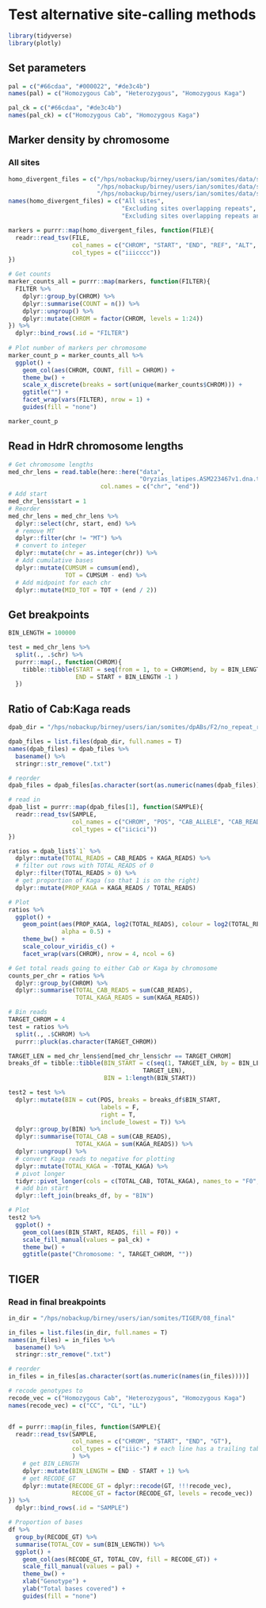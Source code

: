 # Test alternative site-calling methods

```r
library(tidyverse)
library(plotly)
```

## Set parameters

```r
pal = c("#66cdaa", "#000022", "#de3c4b")
names(pal) = c("Homozygous Cab", "Heterozygous", "Homozygous Kaga")

pal_ck = c("#66cdaa", "#de3c4b")
names(pal_ck) = c("Homozygous Cab", "Homozygous Kaga")
```


## Marker density by chromosome

### All sites

```r
homo_divergent_files = c("/hps/nobackup/birney/users/ian/somites/data/sites_files/F0_Cab_Kaga/homo_divergent/all.txt",
                         "/hps/nobackup/birney/users/ian/somites/data/sites_files/F0_Cab_Kaga/homo_divergent/no_repeats.txt",
                         "/hps/nobackup/birney/users/ian/somites/data/sites_files/F0_Cab_Kaga/homo_divergent/no_repeats_no_persistent_hets.txt")
names(homo_divergent_files) = c("All sites",
                                "Excluding sites overlapping repeats",
                                "Excluding sites overlapping repeats and persistent het regions")

markers = purrr::map(homo_divergent_files, function(FILE){
  readr::read_tsv(FILE,
                  col_names = c("CHROM", "START", "END", "REF", "ALT", "CAB_GT", "KAGA_GT"),
                  col_types = c("iiicccc"))
})

# Get counts
marker_counts_all = purrr::map(markers, function(FILTER){
  FILTER %>% 
    dplyr::group_by(CHROM) %>% 
    dplyr::summarise(COUNT = n()) %>% 
    dplyr::ungroup() %>% 
    dplyr::mutate(CHROM = factor(CHROM, levels = 1:24))
}) %>% 
  dplyr::bind_rows(.id = "FILTER")
  
# Plot number of markers per chromosome
marker_count_p = marker_counts_all %>% 
  ggplot() +
    geom_col(aes(CHROM, COUNT, fill = CHROM)) +
    theme_bw() +
    scale_x_discrete(breaks = sort(unique(marker_counts$CHROM))) +
    ggtitle("") +
    facet_wrap(vars(FILTER), nrow = 1) +
    guides(fill = "none")

marker_count_p
```


## Read in HdrR chromosome lengths

```r
# Get chromosome lengths
med_chr_lens = read.table(here::here("data",
                                     "Oryzias_latipes.ASM223467v1.dna.toplevel.fa_chr_counts.txt"),
                          col.names = c("chr", "end"))
# Add start
med_chr_lens$start = 1
# Reorder
med_chr_lens = med_chr_lens %>% 
  dplyr::select(chr, start, end) %>% 
  # remove MT
  dplyr::filter(chr != "MT") %>% 
  # convert to integer
  dplyr::mutate(chr = as.integer(chr)) %>% 
  # Add cumulative bases
  dplyr::mutate(CUMSUM = cumsum(end),
                TOT = CUMSUM - end) %>% 
  # Add midpoint for each chr
  dplyr::mutate(MID_TOT = TOT + (end / 2))
```

## Get breakpoints

```r
BIN_LENGTH = 100000

test = med_chr_lens %>% 
  split(., .$chr) %>% 
  purrr::map(., function(CHROM){
    tibble::tibble(START = seq(from = 1, to = CHROM$end, by = BIN_LENGTH),
                   END = START + BIN_LENGTH -1 )
  })
```



## Ratio of Cab:Kaga reads

```r
dpab_dir = "/hps/nobackup/birney/users/ian/somites/dpABs/F2/no_repeat_reads"

dpab_files = list.files(dpab_dir, full.names = T)
names(dpab_files) = dpab_files %>% 
  basename() %>% 
  stringr::str_remove(".txt")

# reorder
dpab_files = dpab_files[as.character(sort(as.numeric(names(dpab_files))))]

# read in
dpab_list = purrr::map(dpab_files[1], function(SAMPLE){
  readr::read_tsv(SAMPLE,
                  col_names = c("CHROM", "POS", "CAB_ALLELE", "CAB_READS", "KAGA_ALLELE", "KAGA_READS"),
                  col_types = c("iicici"))
})

ratios = dpab_list$`1` %>% 
  dplyr::mutate(TOTAL_READS = CAB_READS + KAGA_READS) %>% 
  # filter out rows with TOTAL_READS of 0
  dplyr::filter(TOTAL_READS > 0) %>% 
  # get proportion of Kaga (so that 1 is on the right)
  dplyr::mutate(PROP_KAGA = KAGA_READS / TOTAL_READS)

# Plot
ratios %>% 
  ggplot() +
    geom_point(aes(PROP_KAGA, log2(TOTAL_READS), colour = log2(TOTAL_READS)),
               alpha = 0.5) +
    theme_bw() +
    scale_colour_viridis_c() +
    facet_wrap(vars(CHROM), nrow = 4, ncol = 6)

# Get total reads going to either Cab or Kaga by chromosome
counts_per_chr = ratios %>% 
  dplyr::group_by(CHROM) %>% 
  dplyr::summarise(TOTAL_CAB_READS = sum(CAB_READS),
                   TOTAL_KAGA_READS = sum(KAGA_READS))

# Bin reads
TARGET_CHROM = 4
test = ratios %>% 
  split(., .$CHROM) %>% 
  purrr::pluck(as.character(TARGET_CHROM))

TARGET_LEN = med_chr_lens$end[med_chr_lens$chr == TARGET_CHROM]
breaks_df = tibble::tibble(BIN_START = c(seq(1, TARGET_LEN, by = BIN_LENGTH),
                                      TARGET_LEN),
                           BIN = 1:length(BIN_START))

test2 = test %>% 
  dplyr::mutate(BIN = cut(POS, breaks = breaks_df$BIN_START,
                          labels = F,
                          right = T, 
                          include_lowest = T)) %>% 
  dplyr::group_by(BIN) %>% 
  dplyr::summarise(TOTAL_CAB = sum(CAB_READS),
                   TOTAL_KAGA = sum(KAGA_READS)) %>% 
  dplyr::ungroup() %>% 
  # convert Kaga reads to negative for plotting
  dplyr::mutate(TOTAL_KAGA = -TOTAL_KAGA) %>% 
  # pivot longer
  tidyr::pivot_longer(cols = c(TOTAL_CAB, TOTAL_KAGA), names_to = "F0", names_prefix = "TOTAL_", values_to = "READS") %>% 
  # add bin start
  dplyr::left_join(breaks_df, by = "BIN")

# Plot
test2 %>% 
  ggplot() +
    geom_col(aes(BIN_START, READS, fill = F0)) +
    scale_fill_manual(values = pal_ck) +
    theme_bw() +
    ggtitle(paste("Chromosome: ", TARGET_CHROM, ""))
```


## TIGER

### Read in final breakpoints

```r
in_dir = "/hps/nobackup/birney/users/ian/somites/TIGER/08_final"

in_files = list.files(in_dir, full.names = T)
names(in_files) = in_files %>% 
  basename() %>% 
  stringr::str_remove(".txt")

# reorder
in_files = in_files[as.character(sort(as.numeric(names(in_files))))]
```

```r
# recode genotypes to 
recode_vec = c("Homozygous Cab", "Heterozygous", "Homozygous Kaga")
names(recode_vec) = c("CC", "CL", "LL")


df = purrr::map(in_files, function(SAMPLE){
  readr::read_tsv(SAMPLE,
                  col_names = c("CHROM", "START", "END", "GT"),
                  col_types = c("iiic-") # each line has a trailing tab, so the final dash prevents reading an empty column
                  ) %>% 
    # get BIN_LENGTH
    dplyr::mutate(BIN_LENGTH = END - START + 1) %>% 
    # get RECODE_GT
    dplyr::mutate(RECODE_GT = dplyr::recode(GT, !!!recode_vec),
                  RECODE_GT = factor(RECODE_GT, levels = recode_vec))
}) %>% 
  dplyr::bind_rows(.id = "SAMPLE")

# Proportion of bases
df %>% 
  group_by(RECODE_GT) %>% 
  summarise(TOTAL_COV = sum(BIN_LENGTH)) %>% 
  ggplot() +
    geom_col(aes(RECODE_GT, TOTAL_COV, fill = RECODE_GT)) +
    scale_fill_manual(values = pal) +
    theme_bw() +
    xlab("Genotype") +
    ylab("Total bases covered") +
    guides(fill = "none")
```


